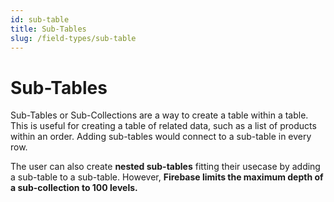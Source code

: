 ```yaml
---
id: sub-table
title: Sub-Tables
slug: /field-types/sub-table
---
```


# Sub-Tables

Sub-Tables or Sub-Collections are a way to create a table within a table. This is useful for creating a table of related data, such as a list of products within an order. Adding sub-tables would connect to a sub-table in every row. 

The user can also create **nested sub-tables** fitting their usecase by adding a sub-table to a sub-table. However, **Firebase limits the maximum depth of a sub-collection to 100 levels.**
